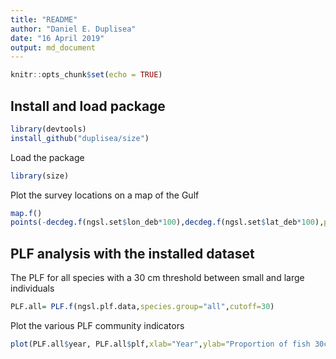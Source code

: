 ```yaml
---
title: "README"
author: "Daniel E. Duplisea"
date: "16 April 2019"
output: md_document
---
```


```r
knitr::opts_chunk$set(echo = TRUE)
```

## Install and load package

```r
library(devtools)
install_github("duplisea/size")
```

Load the package
```r
library(size)
```

Plot the survey locations on a map of the Gulf
```r
map.f()
points(-decdeg.f(ngsl.set$lon_deb*100),decdeg.f(ngsl.set$lat_deb*100),pch=".",col="red")
```


## PLF analysis with the installed dataset

The PLF for all species with a 30 cm threshold between small and large individuals
```r
PLF.all= PLF.f(ngsl.plf.data,species.group="all",cutoff=30)
```

Plot the various PLF community indicators
```r
plot(PLF.all$year, PLF.all$plf,xlab="Year",ylab="Proportion of fish 30cm and larger",type="l",lwd=2)
```
